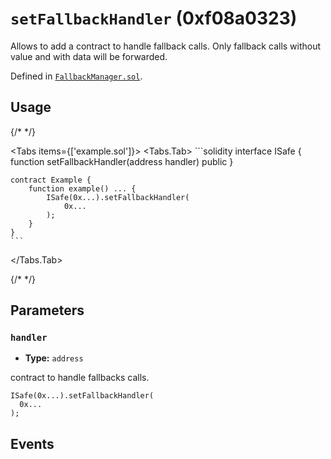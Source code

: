

<LegacyCallout />

# `setFallbackHandler` (0xf08a0323)



Allows to add a contract to handle fallback calls.
Only fallback calls without value and with data will be forwarded.
<OnlySafeTxCallout />




Defined in [`FallbackManager.sol`](https://github.com/safe-global/safe-smart-account/tree/v1.3.0/contracts/base/FallbackManager.sol#L26).


## Usage

{/* <!-- vale off --> */}

<Tabs items={['example.sol']}>
  <Tabs.Tab>
    ```solidity
    interface ISafe {
        function setFallbackHandler(address handler) public
    }

    contract Example {
        function example() ... {
            ISafe(0x...).setFallbackHandler(
                0x...
            );
        }
    }
    ```
  </Tabs.Tab>
</Tabs>

{/* <!-- vale on --> */}



## Parameters

### `handler`

  - **Type:** `address`

  contract to handle fallbacks calls.

  ```solidity focus=2
  ISafe(0x...).setFallbackHandler(
    0x...
  );
  ```




## Events

<ChangedFallbackHandler />

